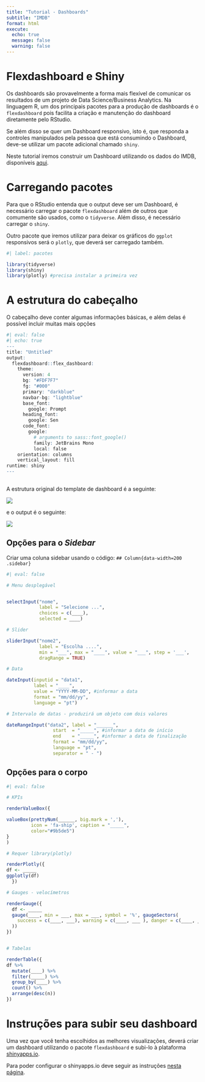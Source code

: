 ```yaml
---
title: "Tutorial - Dashboards"
subtitle: "IMDB"
format: html
execute: 
  echo: true
  message: false
  warning: false
---
```


# Flexdashboard e Shiny

Os dashboards são provavelmente a forma mais flexível de comunicar os resultados de um projeto de Data Science/Business Analytics. Na linguagem R, um dos principais pacotes para a produção de dashboards é o `flexdashboard` pois facilita a criação e manutenção do dashboard diretamente pelo RStudio.

Se além disso se quer um Dashboard responsivo, isto é, que responda a controles manipulados pela pessoa que está consumindo o Dashboard, deve-se utilizar um pacote adicional chamado `shiny`.

Neste tutorial iremos construir um Dashboard utilizando os dados do IMDB, disponíveis [aqui](https://github.com/curso-r/livro-material/raw/master/assets/data/imdb.rds).

# Carregando pacotes

Para que o RStudio entenda que o output deve ser um Dashboard, é necessário carregar o pacote `flexdashboard` além de outros que comumente são usados, como o `tidyverse`. Além disso, é necessário carregar o `shiny`.

Outro pacote que iremos utilizar para deixar os gráficos do `ggplot` responsivos será o `plotly`, que deverá ser carregado também.

```r
#| label: pacotes

library(tidyverse)
library(shiny)
library(plotly) #precisa instalar a primeira vez


```

# A estrutura do cabeçalho

O cabeçalho deve conter algumas informações básicas, e além delas é possível incluir muitas mais opções

```r
#| eval: false
#| echo: true
---
title: "Untitled"
output: 
  flexdashboard::flex_dashboard:
    theme: 
      version: 4
      bg: "#FDF7F7"
      fg: "#000" 
      primary: "darkblue"
      navbar-bg: "lightblue"
      base_font: 
        google: Prompt
      heading_font:
        google: Sen
      code_font:
        google: 
          # arguments to sass::font_google() 
          family: JetBrains Mono
          local: false
    orientation: columns
    vertical_layout: fill
runtime: shiny
---
      
```

A estrutura original do template de dashboard é a seguinte:

![](images/Screenshot%202023-09-19%20at%2010.20.36%20AM.png)

e o output é o seguinte:

![](images/Screenshot%202023-09-19%20at%2010.21.44%20AM.png)

## Opções para o *Sidebar* {#sec-opções-para-o-sidebar}

Criar uma coluna sidebar usando o código: `## Column{data-width=200 .sidebar}`

```r
#| eval: false

# Menu desplegável


selectInput("nome",
            label = "Selecione ...",
            choices = c(____),
            selected = ____)

# Slider

sliderInput("nome2",
            label = "Escolha ....",
            min = "___", max = "____", value = "___", step = '___', 
            dragRange = TRUE)

# Data

dateInput(inputid = "data1", 
          label = "____", 
          value = "YYYY-MM-DD", #informar a data
          format = "mm/dd/yy",
          language = "pt")

# Intervalo de datas - produzirá um objeto com dois valores

dateRangeInput("data2", label = "______",
                 start  = "_____", #informar a data de início
                 end    = "_____", #informar a data de finalização
                 format = "mm/dd/yy",
                 language = "pt",
                 separator = " - ")
```

## Opções para o corpo

```r
#| eval: false

# KPIs

renderValueBox({

valueBox(prettyNum(______, big.mark = ','), 
         icon = 'fa-ship', caption = "_____",
         color="#9b5de5")
}
)

# Requer library(plotly)

renderPlotly({  
df <- _____
ggplotly(df)
  })

# Gauges - velocímetros

renderGauge({
  df <- _____
  gauge(____, min = ___, max = ___, symbol = '%', gaugeSectors(
    success = c(____, ___), warning = c(____, ___ ), danger = c(____, ___)
  ))
})


# Tabelas

renderTable({  
df %>% 
  mutate(____) %>% 
  filter(_____) %>% 
  group_by(____) %>% 
  count() %>% 
  arrange(desc(n)) 
})

```

# Instruções para subir seu dashboard

Uma vez que você tenha escolhidos as melhores visualizações, deverá criar um dashboard utilizando o pacote `flexdashboard` e subi-lo à plataforma [shinyapps.io](https://www.shinyapps.io/).

Para poder configurar o shinyapps.io deve seguir as instruções [nesta página](https://docs.posit.co/shinyapps.io/getting-started.html#working-with-shiny-for-r).
